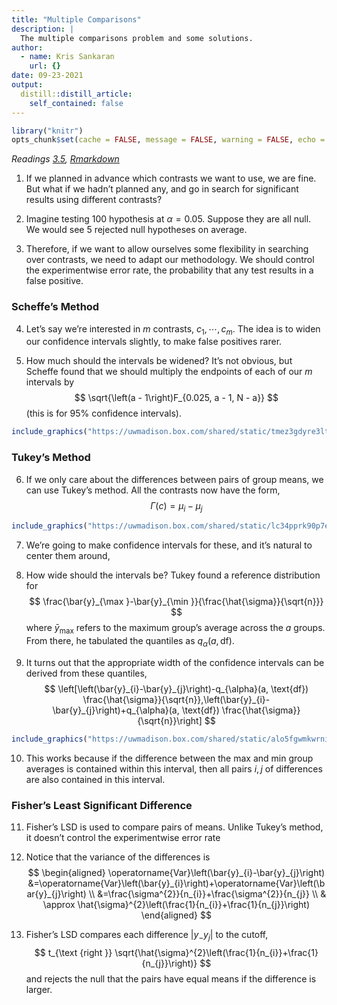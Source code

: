 ```yaml
---
title: "Multiple Comparisons"
description: |
  The multiple comparisons problem and some solutions.
author:
  - name: Kris Sankaran
    url: {}
date: 09-23-2021
output:
  distill::distill_article:
    self_contained: false
---
```


```r
library("knitr")
opts_chunk$set(cache = FALSE, message = FALSE, warning = FALSE, echo = TRUE)
```

_Readings [3.5](https://www.wiley.com/en-us/Design+and+Analysis+of+Experiments%2C+10th+Edition-p-9781119492443#content-section), [Rmarkdown](https://github.com/krisrs1128/stat424_f21/blob/main/_posts/2021-08-03-week3-3/week3-3.Rmd)_




1. If we planned in advance which contrasts we want to use, we are fine. But
what if we hadn’t planned any, and go in search for significant results using
different contrasts?

2. Imagine testing 100 hypothesis at $\alpha = 0.05$. Suppose they are all null.
We would see 5 rejected null hypotheses on average.

3. Therefore, if we want to allow ourselves some flexibility in searching over
contrasts, we need to adapt our methodology. We should control the
experimentwise error rate,  the probability that any test results in a false
positive.

### Scheffe’s Method

4. Let’s say we’re interested in $m$ contrasts, $c_1, \cdots ,c_m$. The idea is to widen
our confidence intervals slightly, to make false positives rarer.

5. How much should the intervals be widened? It’s not obvious, but Scheffe found
that we should multiply the endpoints of each of our $m$ intervals by
$$
\sqrt{\left(a - 1\right)F_{0.025, a - 1, N - a}}
$$
    (this is for 95% confidence intervals).

```r
include_graphics("https://uwmadison.box.com/shared/static/tmez3gdyre3lth822zm2wimmes3nujyy.png")
```

### Tukey’s Method

6. If we only care about the differences between pairs of group means, we can
use Tukey’s method.
    All the contrasts now have the form,
$$
\Gamma\left(c\right) = \mu_i - \mu_j
$$

```r
include_graphics("https://uwmadison.box.com/shared/static/lc34pprk90p7evabiycjiw5c22xsm666.png")
```

7. We’re going to make confidence intervals for these, and it’s natural to
center them around,
\begin{align*}
\hat{\Gamma}\left(c\right) &= \bar{y}_i - \bar{y}_j.
\end{align*}

8. How wide should the intervals be? Tukey found a reference distribution for
$$
\frac{\bar{y}_{\max }-\bar{y}_{\min }}{\frac{\hat{\sigma}}{\sqrt{n}}}
$$
    where $\bar{y}_{\text{max}}$ refers to the maximum group's average across the $a$ groups. From there, he tabulated the quantiles as $q_{\alpha}(a, \text{df})$.

9. It turns out that the appropriate width of the confidence intervals can be
derived from these quantiles,
$$
\left[\left(\bar{y}_{i}-\bar{y}_{j}\right)-q_{\alpha}(a, \text{df}) \frac{\hat{\sigma}}{\sqrt{n}},\left(\bar{y}_{i}-\bar{y}_{j}\right)+q_{\alpha}(a, \text{df}) \frac{\hat{\sigma}}{\sqrt{n}}\right]
$$

```r
include_graphics("https://uwmadison.box.com/shared/static/alo5fgwmkwrniwejs32ow05carx9uwna.png")
```

10. This works because if the difference between the max and min group averages is
contained within this interval, then all pairs $i, j$ of differences are also
contained in this interval.

### Fisher’s Least Significant Difference

11. Fisher’s LSD is used to compare pairs of means. Unlike Tukey’s method, it
doesn’t control the experimentwise error rate

12. Notice that the variance of the differences is
$$
\begin{aligned}
\operatorname{Var}\left(\bar{y}_{i}-\bar{y}_{j}\right) &=\operatorname{Var}\left(\bar{y}_{i}\right)+\operatorname{Var}\left(\bar{y}_{j}\right) \\
&=\frac{\sigma^{2}}{n_{i}}+\frac{\sigma^{2}}{n_{j}} \\
& \approx \hat{\sigma}^{2}\left(\frac{1}{n_{i}}+\frac{1}{n_{j}}\right)
\end{aligned}
$$

13. Fisher’s LSD compares each difference $\left|y_- y_j\right|$ to the cutoff,
$$
t_{\text {right }} \sqrt{\hat{\sigma}^{2}\left(\frac{1}{n_{i}}+\frac{1}{n_{j}}\right)}
$$
and rejects the null that the pairs have equal means if the difference is larger.